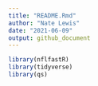 ```yaml
---
title: "README.Rmd"
author: "Nate Lewis"
date: "2021-06-09"
output: github_document
---
```


```r
library(nflfastR)
library(tidyverse)
library(qs)
```

